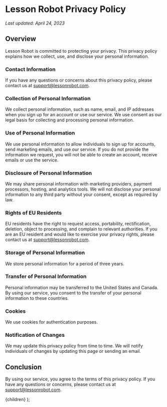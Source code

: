 
# Lesson Robot Privacy Policy

_Last updated: April 24, 2023_

## Overview

Lesson Robot is committed to protecting your privacy. This privacy policy explains how we collect, use, and disclose your personal information.

### Contact Information

If you have any questions or concerns about this privacy policy, please contact us at support@lessonrobot.com.

### Collection of Personal Information

We collect personal information, such as name, email, and IP addresses when you sign up for an account or use our service. We use consent as our legal basis for collecting and processing personal information.

### Use of Personal Information

We use personal information to allow individuals to sign up for accounts, send marketing emails, and use our service. If you do not provide the information we request, you will not be able to create an account, receive emails or use the service.

### Disclosure of Personal Information

We may share personal information with marketing providers, payment processors, hosting, and analytics tools. We will not disclose your personal information to any third party without your consent, except as required by law.

### Rights of EU Residents

EU residents have the right to request access, portability, rectification, deletion, object to processing, and complain to relevant authorities. If you are an EU resident and would like to exercise your privacy rights, please contact us at support@lessonrobot.com.

### Storage of Personal Information

We store personal information for a period of three years.

### Transfer of Personal Information

Personal information may be transferred to the United States and Canada. By using our service, you consent to the transfer of your personal information to these countries.

### Cookies

We use cookies for authentication purposes.

### Notification of Changes

We may update this privacy policy from time to time. We will notify individuals of changes by updating this page or sending an email.

## Conclusion

By using our service, you agree to the terms of this privacy policy. If you have any questions or concerns, please contact us at support@lessonrobot.com.

  <MainLayout>
    <ProseLayout>{children}</ProseLayout>
  </MainLayout>
);
